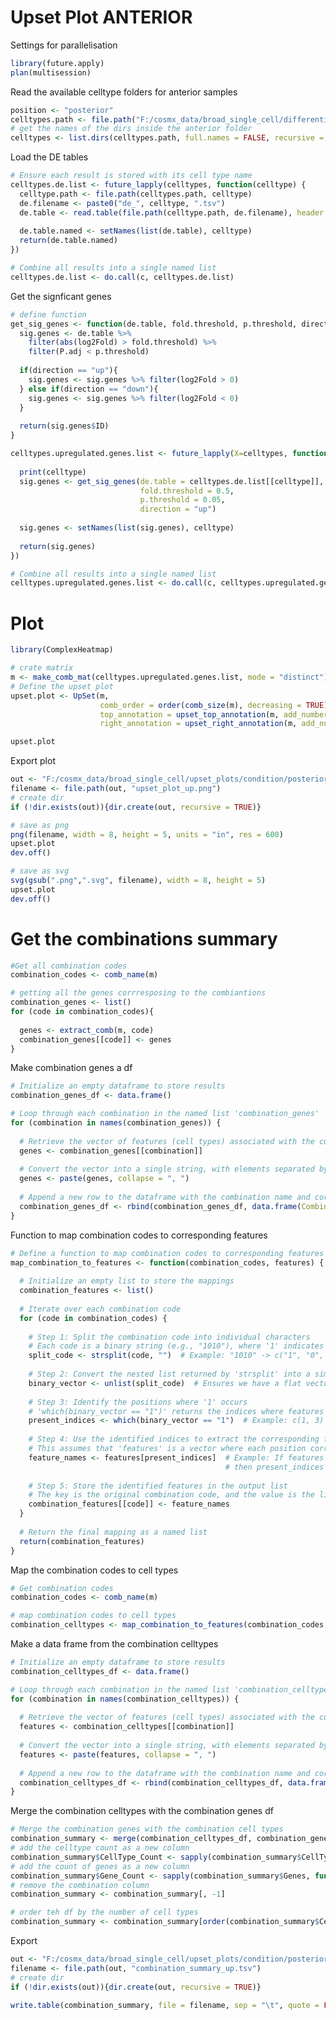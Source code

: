 # Upset Plot ANTERIOR

Settings for parallelisation

```r
library(future.apply)
plan(multisession)
```

Read the available celltype folders for anterior samples

```r
position <- "posterior"
celltypes.path <- file.path("F:/cosmx_data/broad_single_cell/differential_expression/condition", position)
# get the names of the dirs inside the anterior folder
celltypes <- list.dirs(celltypes.path, full.names = FALSE, recursive = FALSE)
```

Load the DE tables

```r
# Ensure each result is stored with its cell type name
celltypes.de.list <- future_lapply(celltypes, function(celltype) {
  celltype.path <- file.path(celltypes.path, celltype)
  de.filename <- paste0("de_", celltype, ".tsv")
  de.table <- read.table(file.path(celltype.path, de.filename), header = TRUE, sep = "\t", stringsAsFactors = FALSE)
  
  de.table.named <- setNames(list(de.table), celltype)
  return(de.table.named)
})

# Combine all results into a single named list
celltypes.de.list <- do.call(c, celltypes.de.list)
```

Get the signficant genes

```r

# define function 
get_sig_genes <- function(de.table, fold.threshold, p.threshold, direction){
  sig.genes <- de.table %>% 
    filter(abs(log2Fold) > fold.threshold) %>% 
    filter(P.adj < p.threshold)
  
  if(direction == "up"){
    sig.genes <- sig.genes %>% filter(log2Fold > 0)
  } else if(direction == "down"){
    sig.genes <- sig.genes %>% filter(log2Fold < 0)
  }
  
  return(sig.genes$ID)
}

celltypes.upregulated.genes.list <- future_lapply(X=celltypes, function(celltype){
  
  print(celltype)
  sig.genes <- get_sig_genes(de.table = celltypes.de.list[[celltype]], 
                             fold.threshold = 0.5, 
                             p.threshold = 0.05, 
                             direction = "up")
  
  sig.genes <- setNames(list(sig.genes), celltype)
  
  return(sig.genes)
})

# Combine all results into a single named list
celltypes.upregulated.genes.list <- do.call(c, celltypes.upregulated.genes.list)

```

# Plot

```r
library(ComplexHeatmap)

# crate matrix
m <- make_comb_mat(celltypes.upregulated.genes.list, mode = "distinct")
# Define the upset plot
upset.plot <- UpSet(m, 
                    comb_order = order(comb_size(m), decreasing = TRUE),
                    top_annotation = upset_top_annotation(m, add_numbers = TRUE),
                    right_annotation = upset_right_annotation(m, add_numbers =TRUE))

upset.plot
```

Export plot

```r
out <- "F:/cosmx_data/broad_single_cell/upset_plots/condition/posterior"
filename <- file.path(out, "upset_plot_up.png")
# create dir
if (!dir.exists(out)){dir.create(out, recursive = TRUE)}

# save as png
png(filename, width = 8, height = 5, units = "in", res = 600)
upset.plot
dev.off()

# save as svg
svg(gsub(".png",".svg", filename), width = 8, height = 5)
upset.plot
dev.off()

```

# Get the combinations summary

```r

#Get all combination codes
combination_codes <- comb_name(m)

# getting all the genes corrresposing to the combiantions
combination_genes <- list()
for (code in combination_codes){
  
  genes <- extract_comb(m, code)
  combination_genes[[code]] <- genes
}
```

Make combination genes a df

```r
# Initialize an empty dataframe to store results
combination_genes_df <- data.frame()

# Loop through each combination in the named list 'combination_genes'
for (combination in names(combination_genes)) {
  
  # Retrieve the vector of features (cell types) associated with the current combination
  genes <- combination_genes[[combination]]
  
  # Convert the vector into a single string, with elements separated by commas
  genes <- paste(genes, collapse = ", ")
  
  # Append a new row to the dataframe with the combination name and corresponding cell types
  combination_genes_df <- rbind(combination_genes_df, data.frame(Combination = combination, Genes = genes))
}
```

Function to map combination codes to corresponding features

```r

# Define a function to map combination codes to corresponding features
map_combination_to_features <- function(combination_codes, features) {
  
  # Initialize an empty list to store the mappings
  combination_features <- list()
  
  # Iterate over each combination code
  for (code in combination_codes) {
    
    # Step 1: Split the combination code into individual characters
    # Each code is a binary string (e.g., "1010"), where '1' indicates the presence of a feature.
    split_code <- strsplit(code, "")  # Example: "1010" -> c("1", "0", "1", "0")
    
    # Step 2: Convert the nested list returned by 'strsplit' into a simple character vector
    binary_vector <- unlist(split_code)  # Ensures we have a flat vector (Example: c("1", "0", "1", "0"))
    
    # Step 3: Identify the positions where '1' occurs
    # 'which(binary_vector == "1")' returns the indices where features are present.
    present_indices <- which(binary_vector == "1")  # Example: c(1, 3) for "1010"
    
    # Step 4: Use the identified indices to extract the corresponding feature names
    # This assumes that 'features' is a vector where each position corresponds to a feature.
    feature_names <- features[present_indices]  # Example: If features = c("Feature1", "Feature2", "Feature3", "Feature4"),
                                                # then present_indices = c(1, 3) results in feature_names = c("Feature1", "Feature3").
    
    # Step 5: Store the identified features in the output list
    # The key is the original combination code, and the value is the list of matching features.
    combination_features[[code]] <- feature_names
  }
  
  # Return the final mapping as a named list
  return(combination_features)
}

```

Map the combination codes to cell types

```r
# Get combination codes
combination_codes <- comb_name(m)

# map combination codes to cell types
combination_celltypes <- map_combination_to_features(combination_codes, celltypes)

```

Make a data frame from the combination celltypes

```r
# Initialize an empty dataframe to store results
combination_celltypes_df <- data.frame()

# Loop through each combination in the named list 'combination_celltypes'
for (combination in names(combination_celltypes)) {
  
  # Retrieve the vector of features (cell types) associated with the current combination
  features <- combination_celltypes[[combination]]
  
  # Convert the vector into a single string, with elements separated by commas
  features <- paste(features, collapse = ", ")
  
  # Append a new row to the dataframe with the combination name and corresponding cell types
  combination_celltypes_df <- rbind(combination_celltypes_df, data.frame(Combination = combination, CellTypes = features))
}

```

Merge the combination celltypes with the combination genes df

```r
# Merge the combination genes with the combination cell types
combination_summary <- merge(combination_celltypes_df, combination_genes_df, by = "Combination")
# add the celltype count as a new column
combination_summary$CellType_Count <- sapply(combination_summary$CellTypes, function(x) length(unlist(strsplit(x, ", "))))
# add the count of genes as a new column 
combination_summary$Gene_Count <- sapply(combination_summary$Genes, function(x) length(unlist(strsplit(x, ", "))))
# remove the combination column
combination_summary <- combination_summary[, -1]

# order teh df by the number of cell types
combination_summary <- combination_summary[order(combination_summary$CellType_Count, decreasing = TRUE), ]


```

Export

```r
out <- "F:/cosmx_data/broad_single_cell/upset_plots/condition/posterior"
filename <- file.path(out, "combination_summary_up.tsv")
# create dir
if (!dir.exists(out)){dir.create(out, recursive = TRUE)}

write.table(combination_summary, file = filename, sep = "\t", quote = FALSE, row.names = FALSE)

```
